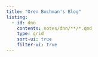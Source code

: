 ```yaml
---
title: "Oren Bochman's Blog"
listing:
  - id: dnn
    contents: notes/dnn/**/*.qmd 
    type: grid
    sort-ui: true
    filter-ui: true
---
```

